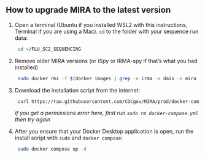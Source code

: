 ## How to upgrade MIRA to the latest version

1. Open a terminal (Ubuntu if you installed WSL2 with this instructions, Terminal if you are using a Mac). `cd` to the folder with your sequence run data:
   
   ```bash
    cd ~/FLU_SC2_SEQUENCING
   ```
2. Remove older MIRA versions (or iSpy or IRMA-spy if that's what you had installed)

   ```bash
    sudo docker rmi -f $(docker images | grep -e irma -e dais -e mira -e spyne | tr -s " " | cut -f3 -d" ")
   ```

3. Download the installation script from the internet:
   
   ```bash
    curl https://raw.githubusercontent.com/CDCgov/MIRA/prod/docker-compose-git.yml | sed "s%/path/to/data%$(pwd)/%g" > docker-compose.yml
   ```

   _if you get a permissions error here, first run `sudo rm docker-compose.yml` then try again_

4. After you ensure that your Docker Desktop application is open, run the install script with `sudo` and `docker compose`:
   
   ```bash
    sudo docker compose up -d
   ```